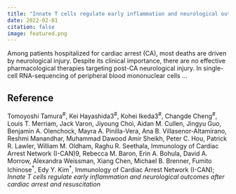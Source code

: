 ```yaml
---
title: "Innate T cells regulate early inflammation and neurological outcomes after cardiac arrest and resuscitation"
date: 2022-02-01
citation: false
image: featured.png
---
```


Among patients hospitalized for cardiac arrest (CA), most deaths are driven by neurological injury. Despite its clinical importance, there are no effective pharmacological therapies targeting post-CA neurological injury.  In single-cell RNA-sequencing of peripheral blood mononuclear cells ... 

## Reference

Tomoyoshi Tamura<sup>\#</sup>, Kei Hayashida3<sup>\#</sup>, Kohei Ikeda3<sup>\#</sup>, Changde Cheng<sup>\#</sup>, Louis T. Merriam, Jack Varon, Jiyoung Choi, Aidan M. Cullen, Jingyu Guo, Benjamin A. Olenchock, Mayra A. Pinilla-Vera, Ana B. Villasenor-Altamirano, Reshmi Manandhar, Muhammad Dawood Amir Sheikh, Peter C. Hou, Patrick R. Lawler, William M. Oldham, Raghu R. Seethala, Immunology of Cardiac Arrest Network (I-CAN)9, Rebecca M. Baron, Erin A. Bohula, David A. Morrow, Alexandra Weissman, Xiang Chen, Michael B. Brenner, Fumito Ichinose<sup>\*</sup>, Edy Y. Kim<sup>\*</sup>, Immunology of Cardiac Arrest Network (I-CAN); *Innate T cells regulate early inflammation and neurological outcomes after cardiac arrest and resuscitation*



